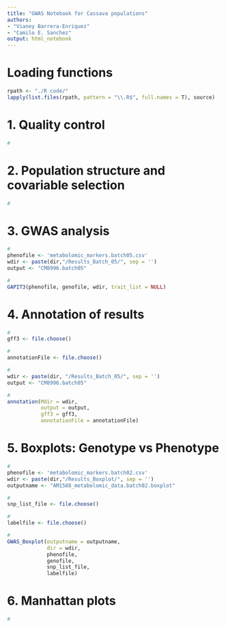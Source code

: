 ```yaml
---
title: "GWAS Notebook for Cassava populations"
authors:
- "Vianey Barrera-Enriquez"
- "Camilo E. Sanchez"
output: html_notebook
---
```




# Loading functions

```r
rpath <- "./R code/"
lapply(list.files(rpath, pattern = "\\.R$", full.names = T), source)
```


# 1. Quality control

```r
#

```


# 2. Population structure and covariable selection

```r
#

```


# 3. GWAS analysis

```r
# 
phenofile <- 'metabolomic_markers.batch05.csv'
wdir <- paste(dir,"/Results_Batch_05/", sep = '')
output <- "CM8996.batch05"
```

```r
# 
GAPIT3(phenofile, genofile, wdir, trait_list = NULL)
```


# 4. Annotation of results

```r
# 
gff3 <- file.choose()
```

```r
# 
annotationFile <- file.choose()
```

```r
# 
wdir <- paste(dir, "/Results_Batch_05/", sep = '')
output <- "CM8996.batch05"
```

```r
# 
annotation(Mdir = wdir, 
           output = output, 
           gff3 = gff3, 
           annotationFile = annotationFile)
```


# 5. Boxplots: Genotype vs Phenotype

```r
# 
phenofile <- 'metabolomic_markers.batch02.csv'
wdir <- paste(dir,"/Results_Boxplot/", sep = '')
outputname <- "AM1588_metabolomic_data.batch02.boxplot"

```

```r
#
snp_list_file <- file.choose()
```

```r
# 
labelfile <- file.choose()
```

```r
# 
GWAS_Boxplot(outputname = outputname, 
             dir = wdir, 
             phenofile, 
             genofile, 
             snp_list_file, 
             labelfile)
```

# 6. Manhattan plots

```r
# 

```


